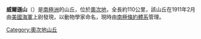 {{unreferenced|time=2018-07-23T09:23:26+00:00}}
{{coord|69|40|S|158|30|E|display=title}}

'''威爾遜山'''（{{lang-en|Wilson Hills}}）是[[南極洲|南極洲]]的山丘，位於[[奧次地|奧次地]]，全長約110公里，該山丘在1911年2月由[[美國海軍|美國海軍]]上尉發現，以動物學家命名，現時由[[南極條約體系|南極條約體系]]管理。

{{DEFAULTSORT:Wilson Hills}}
[[Category:奧次地山丘|Category:奧次地山丘]]


{{OatesLand-geo-stub}}